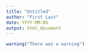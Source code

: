 ---
title: "Untitled"
author: "First Last"
date: YYYY-MM-DD
output: html_document
---

```{r}
warning("There was a warning")
```
